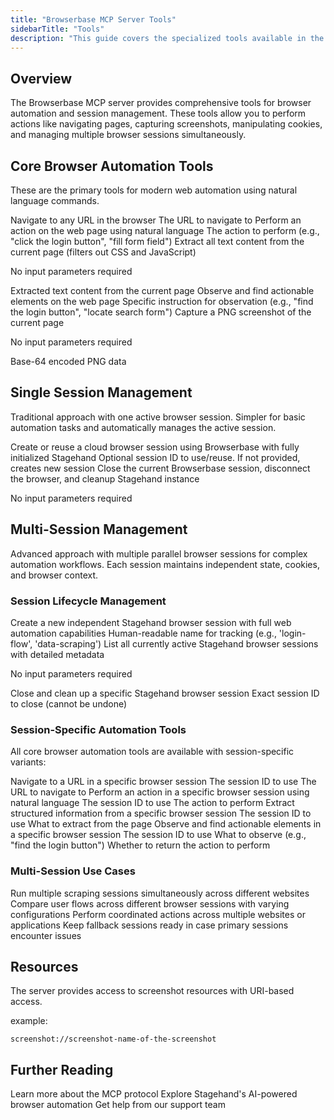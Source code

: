 ```yaml
---
title: "Browserbase MCP Server Tools"
sidebarTitle: "Tools"
description: "This guide covers the specialized tools available in the Browserbase MCP server for browser automation and interaction."
---
```


## Overview

The Browserbase MCP server provides comprehensive tools for browser automation and session management. These tools allow you to perform actions like navigating pages, capturing screenshots, manipulating cookies, and managing multiple browser sessions simultaneously.

## Core Browser Automation Tools

These are the primary tools for modern web automation using natural language commands.

<Accordion title="browserbase_stagehand_navigate">
Navigate to any URL in the browser

<ParamField path="url" type="string" required>
  The URL to navigate to
</ParamField>
</Accordion>

<Accordion title="browserbase_stagehand_act">
Perform an action on the web page using natural language

<ParamField path="action" type="string" required>
  The action to perform (e.g., "click the login button", "fill form field")
</ParamField>

</Accordion>

<Accordion title="browserbase_stagehand_extract">
Extract all text content from the current page (filters out CSS and JavaScript)

<Info>No input parameters required</Info>

<ParamField path="instruction" type="string">
  Extracted text content from the current page
</ParamField>
</Accordion>

<Accordion title="browserbase_stagehand_observe">
Observe and find actionable elements on the web page

<ParamField path="instruction" type="string" required>
  Specific instruction for observation (e.g., "find the login button", "locate search form")
</ParamField>

</Accordion>

<Accordion title="browserbase_screenshot">
Capture a PNG screenshot of the current page

<Info>No input parameters required</Info>

<ResponseField name="image" type="string">
  Base-64 encoded PNG data
</ResponseField>
</Accordion>

## Single Session Management

Traditional approach with one active browser session. Simpler for basic automation tasks and automatically manages the active session.

<Accordion title="browserbase_session_create">
Create or reuse a cloud browser session using Browserbase with fully initialized Stagehand

<ParamField path="sessionId" type="string">
  Optional session ID to use/reuse. If not provided, creates new session
</ParamField>

</Accordion>

<Accordion title="browserbase_session_close">
Close the current Browserbase session, disconnect the browser, and cleanup Stagehand instance

<Info>No input parameters required</Info>

</Accordion>

## Multi-Session Management

Advanced approach with multiple parallel browser sessions for complex automation workflows. Each session maintains independent state, cookies, and browser context.

### Session Lifecycle Management

<Accordion title="multi_browserbase_stagehand_session_create">
Create a new independent Stagehand browser session with full web automation capabilities

<ParamField path="name" type="string">
  Human-readable name for tracking (e.g., 'login-flow', 'data-scraping')
</ParamField>
</Accordion>

<Accordion title="multi_browserbase_stagehand_session_list">
List all currently active Stagehand browser sessions with detailed metadata

<Info>No input parameters required</Info>

</Accordion>

<Accordion title="multi_browserbase_stagehand_session_close">
Close and clean up a specific Stagehand browser session

<ParamField path="sessionId" type="string" required>
  Exact session ID to close (cannot be undone)
</ParamField>
</Accordion>

### Session-Specific Automation Tools

All core browser automation tools are available with session-specific variants:

<Accordion title="multi_browserbase_stagehand_navigate_session">
Navigate to a URL in a specific browser session

<ParamField path="sessionId" type="string" required>
  The session ID to use
</ParamField>

<ParamField path="url" type="string" required>
  The URL to navigate to
</ParamField>
</Accordion>

<Accordion title="multi_browserbase_stagehand_act_session">
Perform an action in a specific browser session using natural language

<ParamField path="sessionId" type="string" required>
  The session ID to use
</ParamField>

<ParamField path="action" type="string" required>
  The action to perform
</ParamField>

</Accordion>

<Accordion title="multi_browserbase_stagehand_extract_session">
Extract structured information from a specific browser session

<ParamField path="sessionId" type="string" required>
  The session ID to use
</ParamField>

<ParamField path="instruction" type="string" required>
  What to extract from the page
</ParamField>
</Accordion>

<Accordion title="multi_browserbase_stagehand_observe_session">
Observe and find actionable elements in a specific browser session

<ParamField path="sessionId" type="string" required>
  The session ID to use
</ParamField>

<ParamField path="instruction" type="string" required>
  What to observe (e.g., "find the login button")
</ParamField>

<ParamField path="returnAction" type="boolean">
  Whether to return the action to perform
</ParamField>
</Accordion>

### Multi-Session Use Cases

<CardGroup cols={2}>
  <Card title="Parallel Data Collection" icon="globe">
    Run multiple scraping sessions simultaneously across different websites
  </Card>
  
  <Card title="A/B Testing" icon="flask">
    Compare user flows across different browser sessions with varying configurations
  </Card>
  
  <Card title="Cross-Site Operations" icon="link">
    Perform coordinated actions across multiple websites or applications
  </Card>
  
  <Card title="Backup Sessions" icon="shield">
    Keep fallback sessions ready in case primary sessions encounter issues
  </Card>
</CardGroup>

## Resources

<Card title="Screenshot Resources" icon="camera">
  The server provides access to screenshot resources with URI-based access. 

  example: 
  ```
  screenshot://screenshot-name-of-the-screenshot
  ```

</Card>

## Further Reading

<CardGroup cols={3}>
<Card title="Model Context Protocol (MCP) Docs" icon="book" href="https://modelcontextprotocol.io/introduction">
Learn more about the MCP protocol
</Card>

<Card title="Stagehand Documentation" icon="robot" href="https://docs.stagehand.dev/">
Explore Stagehand's AI-powered browser automation
</Card>

<Card title="Support" icon="headset" href="mailto:support@browserbase.com">
Get help from our support team
</Card>
</CardGroup>